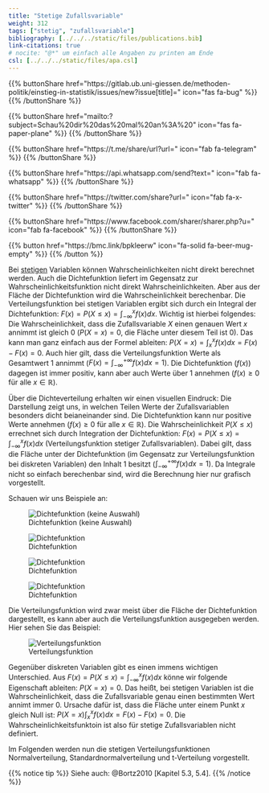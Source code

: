 ```yaml
---
title: "Stetige Zufallsvariable"
weight: 312
tags: ["stetig", "zufallsvariable"]
bibliography: [../../../static/files/publications.bib]
link-citations: true
# nocite: "@*" um einfach alle Angaben zu printen am Ende
csl: [../../../static/files/apa.csl]
---
```


{{% buttonShare href=\"https\:\/\/gitlab.ub.uni-giessen.de\/methoden-politik\/einstieg-in-statistik\/issues\/new?issue[title]=\" icon=\"fas fa-bug\" %}} {{% /buttonShare %}} 

{{% buttonShare href=\"mailto\:?subject=Schau\%20dir\%20das\%20mal\%20an\%3A\%20\" icon=\"fas fa-paper-plane\" %}} {{% /buttonShare %}}

{{% buttonShare href=\"https\:\/\/t.me\/share\/url?url=\" icon=\"fab fa-telegram\" %}} {{% /buttonShare %}}

{{% buttonShare href=\"https\:\/\/api.whatsapp.com\/send?text=\" icon=\"fab fa-whatsapp\" %}} {{% /buttonShare %}}

{{% buttonShare href=\"https\:\/\/twitter.com\/share?url=\" icon=\"fab fa-x-twitter\" %}} {{% /buttonShare %}}

{{% buttonShare href=\"https\:\/\/www.facebook.com\/sharer\/sharer.php?u=\" icon=\"fab fa-facebook\" %}} {{% /buttonShare %}}

{{% button href=\"https\:\/\/bmc.link\/bpkleerw\" icon=\"fa-solid fa-beer-mug-empty\" %}} {{% /button %}}

Bei [stetigen](../../../glossar/stetig/index.html) Variablen können Wahrscheinlichkeiten nicht direkt berechnet werden. Auch die Dichtefunktion liefert im Gegensatz zur Wahrscheinlichkeitsfunktion nicht direkt Wahrscheinlichkeiten. Aber aus der Fläche der Dichtefunktion wird die Wahrscheinlichkeit berechenbar. Die Verteilungsfunktion bei stetigen Variablen ergibt sich durch ein Integral der Dichtefunktion: $F(x) = P(X \leq x) = \int_{-\infty}^{x} f(x)dx$. Wichtig ist hierbei folgendes: Die Wahrscheinlichkeit, dass die Zufallsvariable $X$ einen genauen Wert $x$ annimmt ist gleich 0 ($P(X=x)=0$, die Fläche unter diesem Teil ist $0$). Das kann man ganz einfach aus der Formel ableiten: $P(X=x) = \int_{x}^{x} f(x) dx= F(x) -F(x) = 0$. Auch hier gilt, dass die Verteilungsfunktion Werte als Gesamtwert $1$ annimmt ($F(x) = \int_{-\infty}^{+\infty} f(x)dx = 1$). Die Dichtefunktion ($f(x)$) dagegen ist immer positiv, kann aber auch Werte über $1$ annehmen ($f(x)\geq 0$ für alle $x \in \mathbb{R}$). 

Über die Dichteverteilung erhalten wir einen visuellen Eindruck: Die Darstellung zeigt uns, in welchen Teilen Werte der Zufallsvariablen besonders dicht beianeinander sind. Die Dichtefunktion kann nur positive Werte annehmen ($f(x) \geq 0$ für alle $x \in \mathbb{R}$). Die Wahrscheinlichkeit $P(X \leq x)$ errechnet sich durch Integration der Dichtefunktion: $F(x) = P(X \leq x) = \int_{-\infty}^{x} f(x)dx$ (Verteilungsfunktion stetiger Zufallsvariablen). Dabei gilt, dass die Fläche unter der Dichtefunktion (im Gegensatz zur Verteilungsfunktion bei diskreten Variablen) den Inhalt 1 besitzt ($\int_{-\infty}^{+\infty} f(x)dx = 1$). Da Integrale nicht so einfach berechenbar sind, wird die Berechnung hier nur grafisch vorgestellt.  

Schauen wir uns Beispiele an:

![Dichtefunktion (keine Auswahl)](../images/stetig1.png)

![Dichtefunktion](../images/stetig2.png) 

![Dichtefunktion](../images/stetig3.png) 

![Dichtefunktion](../images/stetig4.png) 

Die Verteilungsfunktion wird zwar meist über die Fläche der Dichtefunktion dargestellt, es kann aber auch die Verteilungsfunktion ausgegeben werden. Hier sehen Sie das Beispiel:

![Verteilungsfunktion](../images/stetig5.png)

Gegenüber diskreten Variablen gibt es einen immens wichtigen Unterschied. Aus $F(x) = P(X \leq x) = \int_{-\infty}^{x} f(x)dx$ könne wir folgende Eigenschaft ableiten: $P(X = x) = 0$. Das heißt, bei stetigen Variablen ist die Wahrscheinlichkeit, dass die Zufallsvariable genau einen bestimmten Wert annimt immer $0$. Ursache dafür ist, dass die Fläche unter einem Punkt $x$ gleich Null ist: $P(X=x) \int_x^x f(x)dx = F(x)- F(x) =0$. Die Wahrscheinlichkeitsfunktoin ist also für stetige Zufallsvariablen nicht definiert.

Im Folgenden werden nun die stetigen Verteilungsfunktionen Normalverteilung, Standardnormalverteilung und t-Verteilung vorgestellt.

{{% notice tip %}}
Siehe auch: @Bortz2010 [Kapitel 5.3, 5.4].
{{% /notice %}}